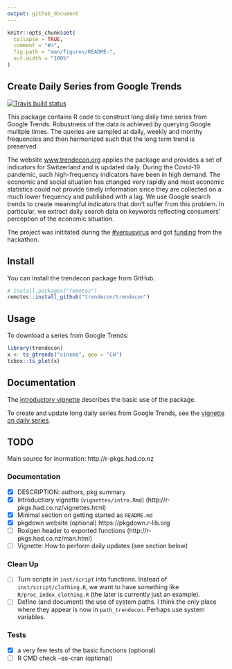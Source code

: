 ```yaml
---
output: github_document
---
```


<!-- README.md is generated from README.Rmd. Please edit that file -->

```r
knitr::opts_chunk$set(
  collapse = TRUE,
  comment = "#>",
  fig.path = "man/figures/README-",
  out.width = "100%"
)
```

## Create Daily Series from Google Trends

<!-- badges: start -->
[![Travis build status](https://travis-ci.com/trendecon/trendecon.svg?branch=master)](https://travis-ci.com/trendecon/trendecon)
<!-- badges: end -->

This package contains R code to construct long daily time series from Google Trends. Robustness of the data is achieved by querying Google mulitple times. The queries are sampled at daily, weekly and monthy frequencies and then harmonized such that the long term trend is preserved.

The website [www.trendecon.org](https://www.trendecon.org) applies the package and provides a set of indicators for Switzerland and is updated daily. During the Covid-19 pandemic, such high-frequency indicators have been in high demand. The economic and social situation has changed very rapidly and most economic statistics could not provide timely information since they are collected on a much lower frequency and published with a lag. We use Google search trends to create meaningful indicators that don't suffer from this problem. In particular, we extract daily search data on keywords reflecting consumers' perception of the economic situation.

The project was inititated during the [#versusvirus](https://www.versusvirus.ch) and got [funding](https://www.versusvirus.ch/funding) from the hackathon.

## Install

You can install the trendecon package from GitHub.


```r
# install.packages("remotes")
remotes::install_github("trendecon/trendecon")
```

## Usage


To download a series from Google Trends:

```r
library(trendecon)
x <- ts_gtrends("cinema", geo = "CH")
tsbox::ts_plot(x)
```

## Documentation

The [introductory vignette](https://trendecon.github.io/trendecon/articles/intro.html) describes the basic use of the package.

To create and update long daily series from Google Trends, see the [vignette on daily series](https://trendecon.github.io/trendecon/articles/daily-series.html).



## TODO


Main source for inormation: http://r-pkgs.had.co.nz

### Documentation


- [x] DESCRIPTION: authors, pkg summary
- [x] Introductiory vignette (`vignettes/intro.Rmd`) (http://r-pkgs.had.co.nz/vignettes.html)
- [x] Minimal section on getting started as `README.md`
- [x] pkgdown website (optional) https://pkgdown.r-lib.org
- [ ] Roxigen header to exported functions (http://r-pkgs.had.co.nz/man.html)
- [ ] Vignette: How to perform daily updates (see section below)




### Clean Up

- [ ] Turn scripts in `inst/script` into functions. Instead of `inst/script/clothing.R`, we want to have something like `R/proc_index_clothing.R` (the later is currently just an example).
- [ ] Define (and document) the use of system paths. I think the only place where they appear is now in `path_trendecon`. Perhaps use system variables.


### Tests

- [x] a very few tests of the basic functions (optional)
- [ ] R CMD check --as-cran (optional)




